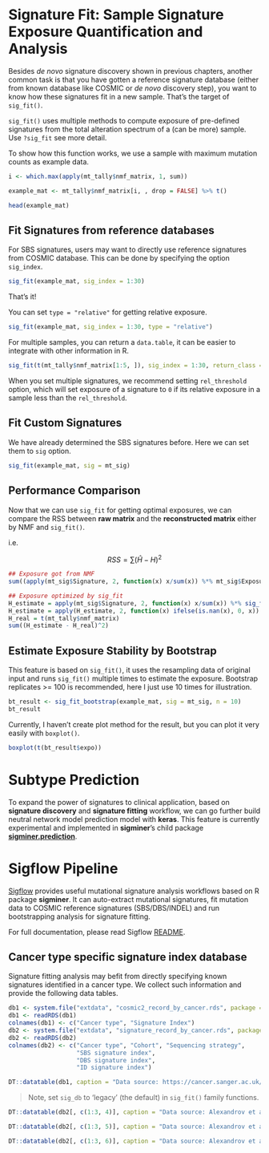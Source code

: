 # Signature Fit: Sample Signature Exposure Quantification and Analysis {#sigfit}

Besides *de novo* signature discovery shown in previous chapters, another common task is that
you have gotten a reference signature database (either from known database like COSMIC or *de novo* discovery step), you want to know how these signatures fit in a new sample. That's the target of `sig_fit()`.

`sig_fit()` uses multiple methods to compute exposure of pre-defined signatures from the total
alteration spectrum of a (can be more) sample. Use `?sig_fit` see more detail.

To show how this function works, we use a sample with maximum mutation counts as example data.

```r
i <- which.max(apply(mt_tally$nmf_matrix, 1, sum))

example_mat <- mt_tally$nmf_matrix[i, , drop = FALSE] %>% t()
```

```r
head(example_mat)
```


## Fit Signatures from reference databases

For SBS signatures, users may want to directly use reference signatures from COSMIC database. This can be done by specifying the option `sig_index`.



```r
sig_fit(example_mat, sig_index = 1:30)
```

That's it!

You can set `type = "relative"` for getting relative exposure.

```r
sig_fit(example_mat, sig_index = 1:30, type = "relative")
```


For multiple samples, you can return a `data.table`, it can be easier to integrate with other information in R.

```r
sig_fit(t(mt_tally$nmf_matrix[1:5, ]), sig_index = 1:30, return_class = "data.table", rel_threshold = 0.05)
```

When you set multiple signatures, we recommend setting `rel_threshold` option, which will set exposure of a signature to `0` if its relative exposure in a sample less than the `rel_threshold`.

## Fit Custom Signatures

We have already determined the SBS signatures before. Here we can set them to `sig` option.

```r
sig_fit(example_mat, sig = mt_sig)
```

## Performance Comparison

Now that we can use `sig_fit` for getting optimal exposures, we can compare the RSS between **raw matrix** and the **reconstructed matrix** either by NMF and `sig_fit()`.


i.e. 

$$
RSS = \sum(\hat H - H)^2
$$

```r
## Exposure got from NMF
sum((apply(mt_sig$Signature, 2, function(x) x/sum(x)) %*% mt_sig$Exposure - t(mt_tally$nmf_matrix))^2)
```

```r
## Exposure optimized by sig_fit
H_estimate = apply(mt_sig$Signature, 2, function(x) x/sum(x)) %*% sig_fit(t(mt_tally$nmf_matrix), sig = mt_sig)
H_estimate = apply(H_estimate, 2, function(x) ifelse(is.nan(x), 0, x))
H_real = t(mt_tally$nmf_matrix)
sum((H_estimate - H_real)^2)
```


## Estimate Exposure Stability by Bootstrap

This feature is based on `sig_fit()`, it uses the resampling data of original input and runs `sig_fit()` multiple times to estimate the exposure. Bootstrap replicates >= 100 is recommended, here I just use 10 times for illustration.

```r
bt_result <- sig_fit_bootstrap(example_mat, sig = mt_sig, n = 10)
bt_result
```

Currently, I haven't create plot method for the result, but you can plot it very easily with `boxplot()`.

```r
boxplot(t(bt_result$expo))
```


# Subtype Prediction {#subtyping}

To expand the power of signatures to clinical application, based on **signature discovery** and **signature fitting** workflow, we can go further build neutral network model prediction model with **keras**. This feature is currently experimental and implemented in **sigminer**'s child package [**sigminer.prediction**](https://github.com/ShixiangWang/sigminer.prediction).

# Sigflow Pipeline {#sigflow}

[Sigflow](https://github.com/ShixiangWang/sigflow) provides useful mutational signature analysis workflows based on R package **sigminer**. It can auto-extract mutational signatures, fit mutation data to COSMIC reference signatures (SBS/DBS/INDEL) and run bootstrapping analysis for signature fitting.

For full documentation, please read Sigflow [README](https://github.com/ShixiangWang/sigflow).

## Cancer type specific signature index database

Signature fitting analysis may befit from directly specifying known signatures identified in a cancer type. We collect such information and provide the following data tables.

```r
db1 <- system.file("extdata", "cosmic2_record_by_cancer.rds", package = "sigminer")
db1 <- readRDS(db1)
colnames(db1) <- c("Cancer type", "Signature Index")
db2 <- system.file("extdata", "signature_record_by_cancer.rds", package = "sigminer")
db2 <- readRDS(db2)
colnames(db2) <- c("Cancer type", "Cohort", "Sequencing strategy",
                   "SBS signature index",
                   "DBS signature index",
                   "ID signature index")
```

```r
DT::datatable(db1, caption = "Data source: https://cancer.sanger.ac.uk/signatures_v2/matrix.png")
```

> Note, set `sig_db` to 'legacy' (the default) in `sig_fit()` family functions.

```r
DT::datatable(db2[, c(1:3, 4)], caption = "Data source: Alexandrov et al. https://www.nature.com/articles/s41586-020-1943-3")
```

```r
DT::datatable(db2[, c(1:3, 5)], caption = "Data source: Alexandrov et al. https://www.nature.com/articles/s41586-020-1943-3")
```

```r
DT::datatable(db2[, c(1:3, 6)], caption = "Data source: Alexandrov et al. https://www.nature.com/articles/s41586-020-1943-3")
```
